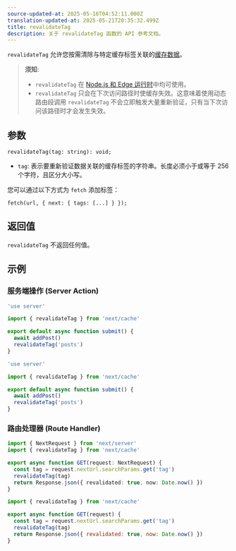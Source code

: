 ```yaml
---
source-updated-at: 2025-05-16T04:52:11.000Z
translation-updated-at: 2025-05-21T20:35:32.499Z
title: revalidateTag
description: 关于 revalidateTag 函数的 API 参考文档。
---
```


`revalidateTag` 允许您按需清除与特定缓存标签关联的[缓存数据](/docs/app/building-your-application/caching)。

> **须知**:
>
> - `revalidateTag` 在 [Node.js 和 Edge 运行时](/docs/app/building-your-application/rendering/edge-and-nodejs-runtimes)中均可使用。
> - `revalidateTag` 只会在下次访问路径时使缓存失效。这意味着使用动态路由段调用 `revalidateTag` 不会立即触发大量重新验证，只有当下次访问该路径时才会发生失效。

## 参数

```tsx
revalidateTag(tag: string): void;
```

- `tag`: 表示要重新验证数据关联的缓存标签的字符串。长度必须小于或等于 256 个字符，且区分大小写。

您可以通过以下方式为 `fetch` 添加标签：

```tsx
fetch(url, { next: { tags: [...] } });
```

## 返回值

`revalidateTag` 不返回任何值。

## 示例

### 服务端操作 (Server Action)

```ts filename="app/actions.ts" switcher
'use server'

import { revalidateTag } from 'next/cache'

export default async function submit() {
  await addPost()
  revalidateTag('posts')
}
```

```js filename="app/actions.js" switcher
'use server'

import { revalidateTag } from 'next/cache'

export default async function submit() {
  await addPost()
  revalidateTag('posts')
}
```

### 路由处理器 (Route Handler)

```ts filename="app/api/revalidate/route.ts" switcher
import { NextRequest } from 'next/server'
import { revalidateTag } from 'next/cache'

export async function GET(request: NextRequest) {
  const tag = request.nextUrl.searchParams.get('tag')
  revalidateTag(tag)
  return Response.json({ revalidated: true, now: Date.now() })
}
```

```js filename="app/api/revalidate/route.js" switcher
import { revalidateTag } from 'next/cache'

export async function GET(request) {
  const tag = request.nextUrl.searchParams.get('tag')
  revalidateTag(tag)
  return Response.json({ revalidated: true, now: Date.now() })
}
```